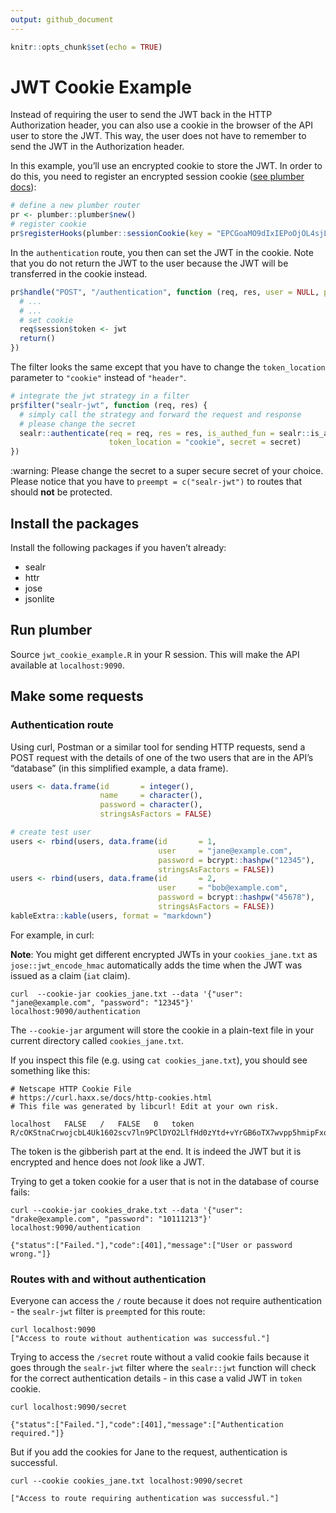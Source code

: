 ```yaml
---
output: github_document
---
```


```r
knitr::opts_chunk$set(echo = TRUE)
```

# JWT Cookie Example 

Instead of requiring the user to send the JWT back in the HTTP Authorization header, 
you can also use a cookie in the browser of the API user to store the 
JWT. This way, the user does not have to remember to send the JWT in the 
Authorization header. 

In this example, you'll use an encrypted cookie to store the JWT.
In order to do this, you need to register an encrypted session cookie ([see plumber docs](https://www.rplumber.io/docs/rendering-and-output.html#encrypted-cookies)):

```r
# define a new plumber router
pr <- plumber::plumber$new()
# register cookie
pr$registerHooks(plumber::sessionCookie(key = "EPCGoaMO9dIxIEPoOjOL4sjL4U6w0GQ5", name = "token"))
```

In the `authentication` route, you then can set the JWT in the cookie.
Note that you do not return the JWT to the user because the JWT will be transferred in the cookie instead.

```r
pr$handle("POST", "/authentication", function (req, res, user = NULL, password = NULL) {
  # ...
  # ...
  # set cookie
  req$session$token <- jwt
  return()
})
```

The filter looks the same except that you have to change the `token_location` parameter to `"cookie"` instead of `"header"`. 

```r
# integrate the jwt strategy in a filter
pr$filter("sealr-jwt", function (req, res) {
  # simply call the strategy and forward the request and response
  # please change the secret
  sealr::authenticate(req = req, res = res, is_authed_fun = sealr::is_authed_jwt,
                      token_location = "cookie", secret = secret)
})
```

:warning: Please change the secret to a super secure secret of your choice. Please notice that you have to `preempt = c("sealr-jwt")` to routes that should **not** be protected.

## Install the packages
Install the following packages if you haven't already:

- sealr
- httr
- jose
- jsonlite

## Run plumber

Source `jwt_cookie_example.R` in your R session. This will make the API available at `localhost:9090`.

## Make some requests 

### Authentication route 

Using curl, Postman or a similar tool for sending HTTP requests, send a POST request with the details of one of the two users that are in the API's "database" (in this simplified example, a data frame).


```r
users <- data.frame(id       = integer(),
                    name     = character(),
                    password = character(),
                    stringsAsFactors = FALSE)

# create test user
users <- rbind(users, data.frame(id       = 1,
                                 user     = "jane@example.com",
                                 password = bcrypt::hashpw("12345"),
                                 stringsAsFactors = FALSE))
users <- rbind(users, data.frame(id       = 2,
                                 user     = "bob@example.com",
                                 password = bcrypt::hashpw("45678"),
                                 stringsAsFactors = FALSE))
kableExtra::kable(users, format = "markdown")
```

For example, in curl: 

**Note**: You might get different encrypted JWTs in your `cookies_jane.txt` as `jose::jwt_encode_hmac` automatically adds the time when the JWT was issued as a claim (`iat` claim). 

```
curl  --cookie-jar cookies_jane.txt --data '{"user": "jane@example.com", "password": "12345"}' localhost:9090/authentication
```

The `--cookie-jar` argument will store the cookie in a plain-text file in your current directory called `cookies_jane.txt`.

If you inspect this file (e.g. using `cat cookies_jane.txt`), you should see something like this: 

```
# Netscape HTTP Cookie File
# https://curl.haxx.se/docs/http-cookies.html
# This file was generated by libcurl! Edit at your own risk.

localhost	FALSE	/	FALSE	0	token	R/cOKStnaCrwojcbL4Uk1602scv7ln9PClDYO2LlfHd0zYtd+vYrGB6oTX7wvpp5hmipFxqnQ0FDwEdz1H7IjCr6KCxxUHnpWu8r0IjCA4zLHbJz/i5npGe16Ei+OhbOGbluT/An+0GnfzXsna4q4vHoB2P+GkUPZL3Xe7tZxIX+UHSk005tX89NcSLpVy6J
```

The token is the gibberish part at the end. It is indeed the JWT but it is encrypted and hence does not *look* like a JWT. 

Trying to get a token cookie for a user that is not in the database of course fails: 

```
curl --cookie-jar cookies_drake.txt --data '{"user": "drake@example.com", "password": "10111213"}' localhost:9090/authentication
```

```
{"status":["Failed."],"code":[401],"message":["User or password wrong."]}
```

### Routes with and without authentication 

Everyone can access the `/` route because it does not require authentication - the `sealr-jwt` filter is `preempt`ed for this route:
```
curl localhost:9090
["Access to route without authentication was successful."]
```


Trying to access the `/secret` route without a valid cookie fails because it goes through the `sealr-jwt` filter where the `sealr::jwt` function will check for the correct authentication details - in this case a valid JWT in `token` cookie. 

```
curl localhost:9090/secret
```

```
{"status":["Failed."],"code":[401],"message":["Authentication required."]}
```

But if you add the cookies for Jane to the request, authentication is successful.

```
curl --cookie cookies_jane.txt localhost:9090/secret
```

```
["Access to route requiring authentication was successful."]
```
